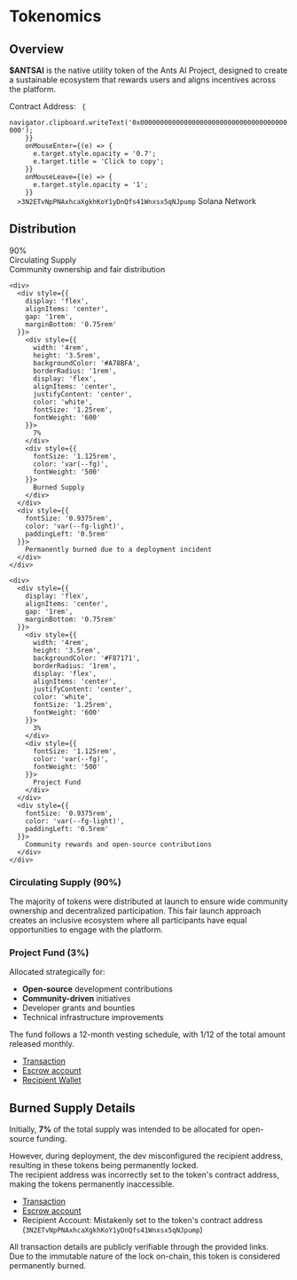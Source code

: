 # Tokenomics

## Overview

**$ANTSAI** is the native utility token of the Ants AI Project, designed to create a sustainable ecosystem that rewards users and aligns incentives across the platform.

<div style={{
  display: 'flex',
  alignItems: 'center',
  gap: '1rem',
  padding: '0.75rem 1rem',
  margin: '1rem 0',
  backgroundColor: 'rgba(0, 0, 0, 0.2)',
  borderRadius: '0.75rem',
  fontSize: '0.875rem',
}}>
  <span style={{ color: 'var(--fg-light)' }}>Contract Address:</span>
  <code 
    style={{ 
      color: 'var(--fg)',
      fontFamily: 'monospace',
      cursor: 'pointer',
      transition: 'opacity 0.2s ease',
    }}
    onClick={() => {
      navigator.clipboard.writeText('0x0000000000000000000000000000000000000000');
    }}
    onMouseEnter={(e) => {
      e.target.style.opacity = '0.7';
      e.target.title = 'Click to copy';
    }}
    onMouseLeave={(e) => {
      e.target.style.opacity = '1';
    }}
  >3N2ETvNpPNAxhcaXgkhKoY1yDnQfs41Wnxsx5qNJpump</code>
  <span style={{ 
    marginLeft: 'auto',
    color: 'var(--fg-light)',
    fontSize: '0.75rem' 
  }}>Solana Network</span>
</div>

## Distribution

<div style={{
  maxWidth: '800px',
  margin: '2rem auto',
  padding: '2rem',
  backgroundColor: 'var(--background)',
  borderRadius: '1.5rem',
}}>
  <div style={{
    display: 'flex',
    flexDirection: 'column',
    gap: '2.5rem',
  }}>
    <div>
      <div style={{
        display: 'flex',
        alignItems: 'center',
        gap: '1rem',
        marginBottom: '0.75rem'
      }}>
        <div style={{
          flex: '1',
          height: '3.5rem',
          backgroundColor: '#60A5FA',
          borderRadius: '1rem',
          display: 'flex',
          alignItems: 'center',
          paddingLeft: '1.5rem',
          color: 'white',
          fontSize: '1.25rem',
          fontWeight: '600'
        }}>
          90%
        </div>
        <div style={{ 
          fontSize: '1.125rem',
          color: 'var(--fg)',
          fontWeight: '500',
          minWidth: '160px' 
        }}>
          Circulating Supply
        </div>
      </div>
      <div style={{ 
        fontSize: '0.9375rem', 
        color: 'var(--fg-light)',
        paddingLeft: '0.5rem' 
      }}>
        Community ownership and fair distribution
      </div>
    </div>

    <div>
      <div style={{
        display: 'flex',
        alignItems: 'center',
        gap: '1rem',
        marginBottom: '0.75rem'
      }}>
        <div style={{
          width: '4rem',
          height: '3.5rem',
          backgroundColor: '#A78BFA',
          borderRadius: '1rem',
          display: 'flex',
          alignItems: 'center',
          justifyContent: 'center',
          color: 'white',
          fontSize: '1.25rem',
          fontWeight: '600'
        }}>
          7%
        </div>
        <div style={{ 
          fontSize: '1.125rem',
          color: 'var(--fg)',
          fontWeight: '500'
        }}>
          Burned Supply
        </div>
      </div>
      <div style={{ 
        fontSize: '0.9375rem', 
        color: 'var(--fg-light)',
        paddingLeft: '0.5rem' 
      }}>
        Permanently burned due to a deployment incident
      </div>
    </div>

    <div>
      <div style={{
        display: 'flex',
        alignItems: 'center',
        gap: '1rem',
        marginBottom: '0.75rem'
      }}>
        <div style={{
          width: '4rem',
          height: '3.5rem',
          backgroundColor: '#F87171',
          borderRadius: '1rem',
          display: 'flex',
          alignItems: 'center',
          justifyContent: 'center',
          color: 'white',
          fontSize: '1.25rem',
          fontWeight: '600'
        }}>
          3%
        </div>
        <div style={{ 
          fontSize: '1.125rem',
          color: 'var(--fg)',
          fontWeight: '500'
        }}>
          Project Fund
        </div>
      </div>
      <div style={{ 
        fontSize: '0.9375rem', 
        color: 'var(--fg-light)',
        paddingLeft: '0.5rem' 
      }}>
        Community rewards and open-source contributions
      </div>
    </div>
  </div>
</div>

### Circulating Supply (90%)
The majority of tokens were distributed at launch to ensure wide community ownership and decentralized participation. This fair launch approach creates an inclusive ecosystem where all participants have equal opportunities to engage with the platform.

### Project Fund (3%)
Allocated strategically for:
- **Open-source** development contributions
- **Community-driven** initiatives
- Developer grants and bounties
- Technical infrastructure improvements

The fund follows a 12-month vesting schedule, with 1/12 of the total amount released monthly.

- [Transaction](https://solscan.io/tx/3Tttkj5JJqqpWyH658LDbkWG9E4cKzptHhDCniL3rSdHK1wf51dGpd6R7GBhzMWGUvgNa8w4SjtThXxiNRb2GtMp)  
- [Escrow account](https://solscan.io/account/AQQ1acfKLvM9GiS8tuNi95XrNg4VQrTV8qGzgYDrXwaB)  
- [Recipient Wallet](https://solscan.io/account/EAPBJkZAtnZ3hx44fbJVAjZzoJKqhWTf4oRADDXfV5Hw)  

## Burned Supply Details

Initially, **7%** of the total supply was intended to be allocated for open-source funding.  

However, during deployment, the dev misconfigured the recipient address, resulting in these tokens being permanently locked.     
The recipient address was incorrectly set to the token's contract address, making the tokens permanently inaccessible.

- [Transaction](https://solscan.io/tx/5k8k5fhRXtU7Rmij82knUuHBAGAsomqz2fpk9MMtene1ERBCQVCkZfkayvcKFGU2KMsZKpnzXb6Kt3YyMzk8frWE)
- [Escrow account](https://solscan.io/account/2DwGVzkDPwGm1wvNcjJmRRwd4cHeeA9yFFpjByw3iPHz)
- Recipient Account: Mistakenly set to the token's contract address (`3N2ETvNpPNAxhcaXgkhKoY1yDnQfs41Wnxsx5qNJpump`)

All transaction details are publicly verifiable through the provided links.  
Due to the immutable nature of the lock on-chain, this token is considered permanently burned.
